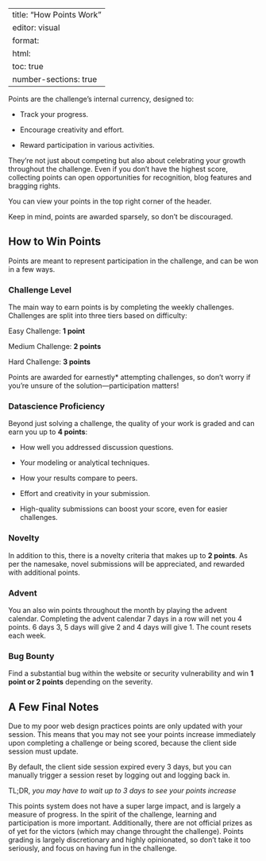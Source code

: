 
---
title: "How Points Work"
editor: visual
format: 
  html:
    toc: true
    number-sections: true
---

Points are the challenge's internal currency, designed to:

- Track your progress.

- Encourage creativity and effort.

- Reward participation in various activities.

They’re not just about competing but also about celebrating your growth throughout the challenge. Even if you don’t have the highest score, collecting points can open opportunities for recognition, blog features and bragging rights.

You can view your points in the top right corner of the header.

Keep in mind, points are awarded sparsely, so don't be discouraged.

## How to Win Points

Points are meant to represent participation in the challenge, and can be won in a few ways. 

### Challenge Level

The main way to earn points is by completing the weekly challenges. Challenges are split into three tiers based on difficulty:

Easy Challenge: **1 point**

Medium Challenge: **2 points**

Hard Challenge: **3 points**

Points are awarded for earnestly* attempting challenges, so don't worry if you're unsure of the solution—participation matters!

### Datascience Proficiency

Beyond just solving a challenge, the quality of your work is graded and can earn you up to **4 points**:

- How well you addressed discussion questions.

- Your modeling or analytical techniques.

- How your results compare to peers.

- Effort and creativity in your submission.

- High-quality submissions can boost your score, even for easier challenges.

### Novelty

In addition to this, there is a novelty criteria that makes up to **2 points**. As per the namesake, novel submissions will be appreciated, and rewarded with additional points.

### Advent

You an also win points throughout the month by playing the advent calendar. Completing the advent calendar 7 days in a row will net you 4 points. 6 days 3, 5 days will give 2 and 4 days will give 1. The count resets each week.

### Bug Bounty

Find a substantial bug within the website or security vulnerability and win **1 point or 2 points** depending on the severity.


## A Few Final Notes

Due to my poor web design practices points are only updated with your session. 
This means that you may not see your points increase immediately upon completing a challenge or being scored, because the client side session must update.

By default, the client side session expired every 3 days, but you can manually trigger a session reset by logging out and logging back in.

TL;DR, *you may have to wait up to 3 days to see your points increase*

This points system does not have a super large impact, and is largely a measure of progress. In the spirit of the challenge, learning and participation is more important. Additionally, there are not official prizes as of yet for the victors (which may change throught the challenge). Points grading is largely discretionary and highly opinionated, so don't take it too seriously, and focus on having fun in the challenge.

